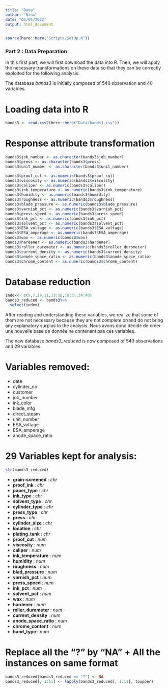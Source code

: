 ```yaml
---
title: "Data"
author: "Nina"
date: "05/05/2022"
output: html_document
---
```


```r
source(here::here("Scripts/SetUp.R"))
```

### Part 2 : Data Preparation 

In this first part, we will first download the data into R. Then, we will apply the necessary transformations on these data so that they can be correctly exploited for the following analysis. 

The database *bands3* is initially composed of 540 observation and 40 variables.

# Loading data into R
```r
bands3 <- read.csv2(here::here("Data/bands3.csv"))
```

# Response attribute transformation 
```r
bands3$job_number <- as.character(bands3$job_number)
bands3$press <- as.character(bands3$press)
bands3$unit_number <- as.character(bands3$unit_number)

bands3$proof_cut <- as.numeric(bands3$proof_cut)
bands3$viscosity <- as.numeric(bands3$viscosity)
bands3$caliper <- as.numeric(bands3$caliper)
bands3$ink_temperature <- as.numeric(bands3$ink_temperature)
bands3$humidity <- as.numeric(bands3$humidity)
bands3$roughness <- as.numeric(bands3$roughness)
bands3$blade_pressure <- as.numeric(bands3$blade_pressure)
bands3$varnish_pct <- as.numeric(bands3$varnish_pct)
bands3$press_speed <- as.numeric(bands3$press_speed)
bands3$ink_pct <- as.numeric(bands3$ink_pct)
bands3$solvent_pct <- as.numeric(bands3$solvent_pct)
bands3$ESA_voltage <- as.numeric(bands3$ESA_voltage)
bands3$ESA_amperage <- as.numeric(bands3$ESA_amperage)
bands3$wax <- as.numeric(bands3$wax)
bands3$hardener <- as.numeric(bands3$hardener)
bands3$roller_durometer <- as.numeric(bands3$roller_durometer)
bands3$current_density <- as.numeric(bands3$current_density)
bands3$anode_space_ratio <- as.numeric(bands3$anode_space_ratio)
bands3$chrome_content <- as.numeric(bands3$chrome_content)
```

# Database reduction 
```r
index<- c(5,7,10,11,13:16,18:31,34:40)
bands3_reduced <- bands3%>%
  select(index)
```

After reading and understanding these variables, we realize that some of them are not necessary because they are not complete or/and do not bring any explanatory surplus to the analysis. Nous avons donc décidé de créer une nouvelle base de donnée ne contenant pas ces variables.

The new database *bands3_reduced* is now composed of 540 observations and 29 variables.

# Variables removed:
- date
- cylinder_no
- customer
- job_number
- ink_color
- blade_mfg
- direct_steam
- unit_number
- ESA_voltage
- ESA_amperage
- anode_space_ratio

# 29 Variables kept for analysis:
```r
str(bands3_reduced) 
```
- **grain-screened** : *chr* 
- **proof_ink** : *chr* 
- **paper_type** : *chr* 
- **ink_type** : *chr* 
- **solvent_type** : *chr* 
- **cylinder_type** : *chr* 
- **press_type** : *chr* 
- **press** : *chr* 
- **cylinder_size** : *chr* 
- **location** : *chr* 
- **plating_tank** : *chr* 
- **proof_cut** : *num*
- **viscosity** : *num*
- **caliper** : *num*
- **ink_temperature** : *num*
- **humidity** : *num*
- **roughness** : *num*
- **blad_pressure** : *num*
- **varnish_pct** : *num*
- **press_speed** : *num*
- **ink_pct** : *num*
- **solvent_pct** : *num*
- **wax** : *num*
- **hardener** : *num*
- **roller_durometer** : *num*
- **current_density** : *num*
- **anode_space_ratio** : *num*
- **chrome_content** : *num*
- **band_type** : *num*

# Replace all the "?" by "NA" + All the instances on same format
```r
bands3_reduced[bands3_reduced == "?"] <- NA
bands3_reduced[, 1:11] <- lapply(bands3_reduced[, 1:11], toupper)
```

